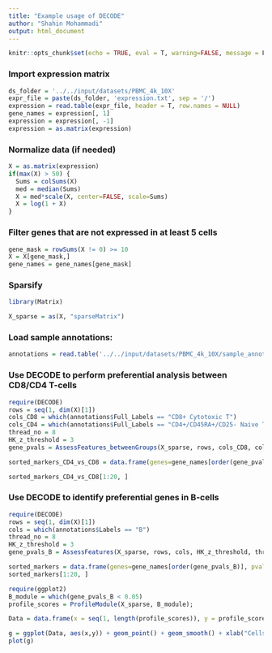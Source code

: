 ```yaml
---
title: "Example usage of DECODE"
author: "Shahin Mohammadi"
output: html_document
---
```

  
```r
knitr::opts_chunk$set(echo = TRUE, eval = T, warning=FALSE, message = F)
```


### Import expression matrix

```r
ds_folder = '../../input/datasets/PBMC_4k_10X'
expr_file = paste(ds_folder, 'expression.txt', sep = '/')
expression = read.table(expr_file, header = T, row.names = NULL)
gene_names = expression[, 1]
expression = expression[, -1]
expression = as.matrix(expression)
```

### Normalize data (if needed)

```r
X = as.matrix(expression)
if(max(X) > 50) {
  Sums = colSums(X)
  med = median(Sums)
  X = med*scale(X, center=FALSE, scale=Sums)
  X = log(1 + X)
}
```

### Filter genes that are not expressed in at least 5 cells

```r
gene_mask = rowSums(X != 0) >= 10
X = X[gene_mask,]
gene_names = gene_names[gene_mask]
```


### Sparsify
```r
library(Matrix)

X_sparse = as(X, "sparseMatrix")
```

### Load sample annotations:

```r
annotations = read.table('../../input/datasets/PBMC_4k_10X/sample_annotations.txt', sep='\t', header = T)
```


### Use DECODE to perform preferential analysis between CD8/CD4 T-cells

```r
require(DECODE)
rows = seq(1, dim(X)[1])
cols_CD8 = which(annotations$Full_Labels == "CD8+ Cytotoxic T")
cols_CD4 = which(annotations$Full_Labels == "CD4+/CD45RA+/CD25- Naive T")
thread_no = 8
HK_z_threshold = 3
gene_pvals = AssessFeatures_betweenGroups(X_sparse, rows, cols_CD8, cols_CD4, HK_z_threshold, thread_no)

sorted_markers_CD4_vs_CD8 = data.frame(genes=gene_names[order(gene_pvals)], pval=sort(gene_pvals));

sorted_markers_CD4_vs_CD8[1:20, ]
```


### Use DECODE to identify preferential genes in B-cells

```r
require(DECODE)
rows = seq(1, dim(X)[1])
cols = which(annotations$Labels == "B")
thread_no = 8
HK_z_threshold = 3
gene_pvals_B = AssessFeatures(X_sparse, rows, cols, HK_z_threshold, thread_no);

sorted_markers = data.frame(genes=gene_names[order(gene_pvals_B)], pval=sort(gene_pvals_B))
sorted_markers[1:20, ]

```

```r
require(ggplot2)
B_module = which(gene_pvals_B < 0.05)
profile_scores = ProfileModule(X_sparse, B_module);

Data = data.frame(x = seq(1, length(profile_scores)), y = profile_scores)

g = ggplot(Data, aes(x,y)) + geom_point() + geom_smooth() + xlab("Cells") + ylab("-log(pval)") 
plot(g)
```

